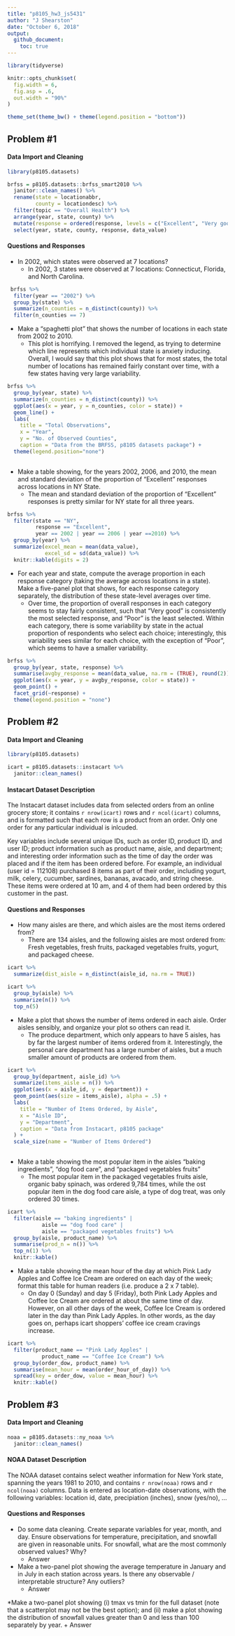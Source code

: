```yaml
---
title: "p8105_hw3_js5431"
author: "J Shearston"
date: "October 6, 2018"
output: 
  github_document:
    toc: true
---
```


```r
library(tidyverse)

knitr::opts_chunk$set(
  fig.width = 6,
  fig.asp = .6,
  out.width = "90%"
)

theme_set(theme_bw() + theme(legend.position = "bottom"))

```


## Problem #1

#### Data Import and Cleaning

```r

library(p8105.datasets)

brfss = p8105.datasets::brfss_smart2010 %>% 
  janitor::clean_names() %>%
  rename(state = locationabbr, 
         county = locationdesc) %>% 
  filter(topic == "Overall Health") %>%
  arrange(year, state, county) %>% 
  mutate(response = ordered(response, levels = c("Excellent", "Very good", "Good", "Fair", "Poor"))) %>%
  select(year, state, county, response, data_value)


```


#### Questions and Responses

* In 2002, which states were observed at 7 locations?
    + In 2002, 3 states were observed at 7 locations: Connecticut, Florida, and North Carolina.
    
```r

 brfss %>% 
  filter(year == "2002") %>% 
  group_by(state) %>% 
  summarize(n_counties = n_distinct(county)) %>% 
  filter(n_counties == 7)

```
    

* Make a “spaghetti plot” that shows the number of locations in each state from 2002 to 2010.
    + This plot is horrifying. I removed the legend, as trying to determine which line represents which individual state is anxiety inducing. Overall, I would say that this plot shows that for most states, the total number of locations has remained fairly constant over time, with a few states having very large variability.

```r

brfss %>%
  group_by(year, state) %>% 
  summarize(n_counties = n_distinct(county)) %>% 
  ggplot(aes(x = year, y = n_counties, color = state)) +
  geom_line() +
  labs(
    title = "Total Observations",
    x = "Year",
    y = "No. of Observed Counties",
    caption = "Data from the BRFSS, p8105 datasets package") +
  theme(legend.position="none")
  
```


* Make a table showing, for the years 2002, 2006, and 2010, the mean and standard deviation of the proportion of “Excellent” responses across locations in NY State.
    + The mean and standard deviation of the proportion of "Excellent" responses is pretty similar for NY state for all three years. 

```r

brfss %>% 
  filter(state == "NY", 
         response == "Excellent", 
         year == 2002 | year == 2006 | year ==2010) %>% 
  group_by(year) %>% 
  summarize(excel_mean = mean(data_value),
            excel_sd = sd(data_value)) %>% 
  knitr::kable(digits = 2)

```


* For each year and state, compute the average proportion in each response category (taking the average across locations in a state). Make a five-panel plot that shows, for each response category separately, the distribution of these state-level averages over time.
    + Over time, the proportion of overall responses in each category seems to stay fairly consistent, such that "Very good" is consistently the most selected response, and "Poor" is the least selected. Within each category, there is some variability by state in the actual proportion of respondents who select each choice; interestingly, this variability sees similar for each choice, with the exception of "Poor", which seems to have a smaller variability.

```r

brfss %>%
  group_by(year, state, response) %>% 
  summarise(avgby_response = mean(data_value, na.rm = (TRUE), round(2))) %>%
  ggplot(aes(x = year, y = avgby_response, color = state)) +
  geom_point() +
  facet_grid(~response) +
  theme(legend.position = "none")

```


## Problem #2

#### Data Import and Cleaning

```r

library(p8105.datasets)

icart = p8105.datasets::instacart %>% 
  janitor::clean_names()

```

#### Instacart Dataset Description

The Instacart dataset includes data from selected orders from an online grocery store; it contains `r nrow(icart)` rows and `r ncol(icart)` columns, and is formatted such that each row is a product from an order. Only one order for any particular individual is inlcuded.

Key variables include several unique IDs, such as order ID, product ID, and user ID; product information such as product name, aisle, and department; and interesting order information such as the time of day the order was placed and if the item has been ordered before. For example, an individual (user id = 112108) purchased 8 items as part of their order, including yogurt, milk, celery, cucumber, sardines, bananas, avacado, and string cheese. These items were ordered at 10 am, and 4 of them had been ordered by this customer in the past. 

#### Questions and Responses

* How many aisles are there, and which aisles are the most items ordered from?
    + There are 134 aisles, and the following aisles are most ordered from: Fresh vegetables, fresh fruits, packaged vegetables fruits, yogurt, and packaged cheese. 
    
```r

icart %>%
  summarize(dist_aisle = n_distinct(aisle_id, na.rm = TRUE))

icart %>% 
  group_by(aisle) %>% 
  summarize(n()) %>% 
  top_n(5)


```


* Make a plot that shows the number of items ordered in each aisle. Order aisles sensibly, and organize your plot so others can read it.
    + The produce department, which only appears to have 5 aisles, has by far the largest number of items ordered from it. Interestingly, the personal care department has a large number of aisles, but a much smaller amount of products are ordered from them. 
    
```r

icart %>% 
  group_by(department, aisle_id) %>% 
  summarize(items_aisle = n()) %>% 
  ggplot(aes(x = aisle_id, y = department)) +
  geom_point(aes(size = items_aisle), alpha = .5) +
  labs(
    title = "Number of Items Ordered, by Aisle",
    x = "Aisle ID",
    y = "Department",
    caption = "Data from Instacart, p8105 package"
  ) +
  scale_size(name = "Number of Items Ordered")
    
```


* Make a table showing the most popular item in the aisles “baking ingredients”, “dog food care”, and “packaged vegetables fruits”
    + The most popular item in the packaged vegetables fruits aisle, organic baby spinach, was ordered 9,784 times, while the ost popular item in the dog food care aisle, a type of dog treat, was only ordered 30 times.

```r

icart %>% 
  filter(aisle == "baking ingredients" | 
           aisle == "dog food care" |
           aisle == "packaged vegetables fruits") %>% 
  group_by(aisle, product_name) %>% 
  summarise(prod_n = n()) %>% 
  top_n(1) %>% 
  knitr::kable()

```


* Make a table showing the mean hour of the day at which Pink Lady Apples and Coffee Ice Cream are ordered on each day of the week; format this table for human readers (i.e. produce a 2 x 7 table).
    + On day 0 (Sunday) and day 5 (Friday), both Pink Lady Apples and Coffee Ice Cream are ordered at about the same time of day. However, on all other days of the week, Coffee Ice Cream is ordered later in the day than Pink Lady Apples. In other words, as the day goes on, perhaps icart shoppers' coffee ice cream cravings increase.  
    
```r

icart %>%
  filter(product_name == "Pink Lady Apples" |
           product_name == "Coffee Ice Cream") %>% 
  group_by(order_dow, product_name) %>% 
  summarise(mean_hour = mean(order_hour_of_day)) %>% 
  spread(key = order_dow, value = mean_hour) %>% 
  knitr::kable()

```


## Problem #3

#### Data Import and Cleaning

```r

noaa = p8105.datasets::ny_noaa %>% 
  janitor::clean_names()

```

#### NOAA Dataset Description

The NOAA dataset contains select weather information for New York state, spanning the years 1981 to 2010, and contains `r nrow(noaa)` rows and `r ncol(noaa)` columns. Data is entered as location-date observations, with the following variables: location id, date, precipiation (inches), snow (yes/no), ...

#### Questions and Responses

* Do some data cleaning. Create separate variables for year, month, and day. Ensure observations for temperature, precipitation, and snowfall are given in reasonable units. For snowfall, what are the most commonly observed values? Why?
    + Answer
    
* Make a two-panel plot showing the average temperature in January and in July in each station across years. Is there any observable / interpretable structure? Any outliers?
    + Answer

*Make a two-panel plot showing (i) tmax vs tmin for the full dataset (note that a scatterplot may not be the best option); and (ii) make a plot showing the distribution of snowfall values greater than 0 and less than 100 separately by year.
    + Answer
